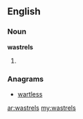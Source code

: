==English==

===Noun===
'''wastrels'''

# {{plural of|[[wastrel]]}}

===Anagrams===
* [[wartless#English|wartless]]

[[ar:wastrels]]
[[my:wastrels]]